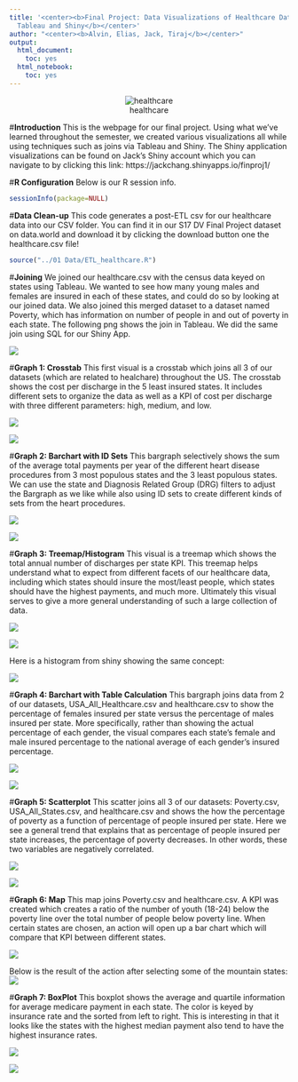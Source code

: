 ---
title: '<center><b>Final Project: Data Visualizations of Healthcare Database using
  Tableau and Shiny</b></center>'
author: "<center><b>Alvin, Elias, Jack, Tiraj</b></center>"
output:
  html_document:
    toc: yes
  html_notebook:
    toc: yes
---
<center>![healthcare](healthcarebanner.jpg)</center>

#**Introduction**
This is the webpage for our final project. Using what we've learned throughout the semester, we created various visualizations all while using techniques such as joins via Tableau and Shiny. The Shiny application visualizations can be found on Jack's Shiny account which you can navigate to by clicking this link: https://jackchang.shinyapps.io/finproj1/ 

#**R Configuration**
Below is our R session info.
```{r sessionInfo}
sessionInfo(package=NULL)
```

#**Data Clean-up**
This code generates a post-ETL csv for our healthcare data into our CSV folder. You can find it in our S17 DV Final Project dataset on data.world and download it by clicking the download button one the healthcare.csv file!
```{r}
source("../01 Data/ETL_healthcare.R")
```

#**Joining**
We joined our healthcare.csv with the census data keyed on states using Tableau. We wanted to see how many young males and females are insured in each of these states, and could do so by looking at our joined data. We also joined this merged dataset to a dataset named Poverty, which has information on number of people in and out of poverty in each state. The following png shows the join in Tableau. We did the same join using SQL for our Shiny App. 

![](../03 Visualizations/join.png)

#**Graph 1: Crosstab**
This first visual is a crosstab which joins all 3 of our datasets (which are related to healchare) throughout the US. The crosstab shows the cost per discharge in the 5 least insured states. It includes different sets to organize the data as well as a KPI of cost per discharge with three different parameters: high, medium, and low.

![](../03 Visualizations/CrosstabViz.png)

![](../02 Shiny/crosstab.png)


#**Graph 2: Barchart with ID Sets**
This bargraph selectively shows the sum of the average total payments per year of the different heart disease procedures from 3 most populous states and the 3 least populous states. We can use the state and Diagnosis Related Group (DRG) filters to adjust the Bargraph as we like while also using ID sets to create different kinds of sets from the heart procedures.

![](../03 Visualizations/Barchart_Idsets.png)

![](../02 Shiny/idsets.png)


#**Graph 3: Treemap/Histogram**
This visual is a treemap which shows the total annual number of discharges per state KPI. This treemap helps understand what to expect from different facets of our healthcare data, including which states should insure the most/least people, which states should have the highest payments, and much more. Ultimately this visual serves to give a more general understanding of such a large collection of data.

![](../03 Visualizations/Treemap.png)

![](../02 Shiny/treemap.png)

Here is a histogram from shiny showing the same concept:

![](../02 Shiny/histogram.png)

#**Graph 4: Barchart with Table Calculation**
This bargraph joins data from 2 of our datasets, USA_All_Healthcare.csv and healthcare.csv to show the percentage of females insured per state versus the percentage of males insured per state. More specifically, rather than showing the actual percentage of each gender, the visual compares each state's female and male insured percentage to the national average of each gender's insured percentage.

![](../03 Visualizations/Barchart_Calc.png)

![](../02 Shiny/barchartcalc.png)

#**Graph 5: Scatterplot**
This scatter joins all 3 of our datasets: Poverty.csv, USA_All_States.csv, and healthcare.csv and shows the how the percentage of poverty as a function of percentage of people insured per state. Here we see a general trend that explains that as percentage of people insured per state increases, the percentage of poverty decreases. In other words, these two variables are negatively correlated.

![](../03 Visualizations/Scatter.png)

![](../02 Shiny/scatter.png)


#**Graph 6: Map**
This map joins Poverty.csv and healthcare.csv. A KPI was created which creates a ratio of the number of youth (18-24) below the poverty line over the total number of people below poverty line. When certain states are chosen, an action will open up a bar chart which will compare that KPI between different states. 

![](../03 Visualizations/Map.png)

Below is the result of the action after selecting some of the mountain states:
![](../03 Visualizations/mapbarchart.png)



#**Graph 7: BoxPlot**
This boxplot shows the average and quartile information for average medicare payment in each state. The color is keyed by insurance rate and the sorted from left to right.  This is interesting in that it looks like the states with the highest median payment also tend to have the highest insurance rates.

![](../03 Visualizations/Boxplot.png)

![](../02 Shiny/boxplot.png)
